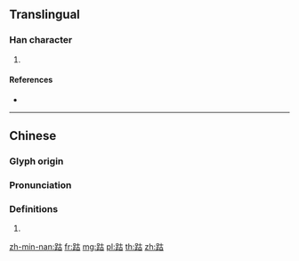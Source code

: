 {{character info/new}}
==Translingual==

===Han character===
{{Han char|rn=157|rad=足|as=05|sn=12|four=64160|canj=RMJR}}

# {{defn|Han|sort=足05}}

====References====
* {{Han ref|kx=1223.140|dkj=37451|dj=1695.020|hdz=63693.120|uh=8DCD|ud=36301|bh=DBF2|bd=56306}}

----

==Chinese==
{{zh-forms}}

===Glyph origin===
{{Han etym}}

===Pronunciation===
{{zh-pron
|m=kū
|c=fu1
|h=pfs=kû
|mc=y
|oc=y
|cat=
}}

===Definitions===
{{zh-hanzi}}

# {{rfdef|zh}}

[[zh-min-nan:跍]]
[[fr:跍]]
[[mg:跍]]
[[pl:跍]]
[[th:跍]]
[[zh:跍]]